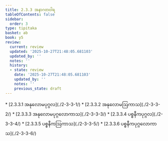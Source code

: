 ```yaml
---
title: 2.3.3 အနာဂတဝါရ
tableOfContents: false
sidebar:
  order: 3
type: tipitaka
basket: ab
book: y5
review:
  current: review
  updated: '2025-10-27T21:48:05.681103'
  updated_by: ''
  notes: ''
  history:
  - state: review
    date: '2025-10-27T21:48:05.681103'
    updated_by: ''
    notes: ''
    previous_state: draft
---
```



<ReviewStatus review={frontmatter.review} showDetails={true} />

<HypothesisAnnotation frontmatter={frontmatter} />

<DynamicBreadcrumb />



<TableOfContents book="y5" section="2.3.3">
* [2.3.3.1 အနုလောမပုဂ္ဂလ](./2-3-3-1/)
* [2.3.3.2 အနုလောမဩကာသ](./2-3-3-2/)
* [2.3.3.3 အနုလောမပုဂ္ဂလောကာသ](./2-3-3-3/)
* [2.3.3.4 ပစ္စနီကပုဂ္ဂလ](./2-3-3-4/)
* [2.3.3.5 ပစ္စနီကဩကာသ](./2-3-3-5/)
* [2.3.3.6 ပစ္စနီကပုဂ္ဂလောကာသ](./2-3-3-6/)
</TableOfContents>